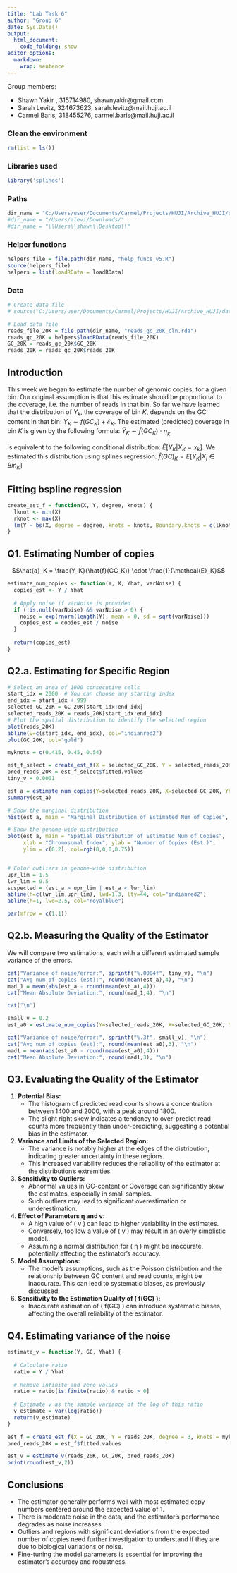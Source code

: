 ```yaml
---
title: "Lab Task 6"
author: "Group 6"
date: Sys.Date()
output:
  html_document:
    code_folding: show
editor_options: 
  markdown: 
    wrap: sentence
---
```


Group members:

- Shawn Yakir , 315714980, shawnyakir@gmail.com
- Sarah Levitz, 324673623, sarah.levitz@mail.huji.ac.il
- Carmel Baris, 318455276, carmel.baris@mail.huji.ac.il 


### Clean the environment
```r
rm(list = ls())
```

### Libraries used

```r
library('splines')
```


### Paths
```r
dir_name = "C:/Users/user/Documents/Carmel/Projects/HUJI/Archive_HUJI/data-analysis-genomics/data/"
#dir_name = "/Users/alevi/Downloads/"
#dir_name = "\\Users\\shawn\\Desktop\\"
```


### Helper functions
```r
helpers_file = file.path(dir_name, "help_funcs_v5.R")
source(helpers_file)
helpers = list(loadRData = loadRData)
```


### Data
```r
# Create data file
# source("C:/Users/user/Documents/Carmel/Projects/HUJI/Archive_HUJI/data-analysis-genomics/data/data_prep_v1.R", echo=TRUE)

# Load data file
reads_file_20K = file.path(dir_name, "reads_gc_20K_cln.rda")
reads_gc_20K = helpers$loadRData(reads_file_20K)
GC_20K = reads_gc_20K$GC_20K
reads_20K = reads_gc_20K$reads_20K
```


## Introduction 

This week we began to estimate the number of genomic copies, for a given bin. \n
Our original assumption is that this estimate should be proportional to the coverage, i.e. the number of reads in that bin. \n
So far we have learned that the distribution of $Y_k$, the coverage of bin $K$, depends on the GC content in that bin: $Y_K \sim f(GC_K) + \mathcal{E}_K$. \n
The estimated (predicted) coverage in bin $K$ is given by the following formula: $\hat{Y}_K \sim \hat{f}(GC_K) \ \cdot \ \eta_{_K}$

is equivalent to the following conditional distribution: $\hat{E}\big[ Y_K|X_K=x_k \big]$. We estimated this distribution using splines regression: $\hat{f}(GC)_K = E[Y_K | X_j \in Bin_K]$



## Fitting bspline regression
```r
create_est_f = function(X, Y, degree, knots) {
  lknot <- min(X)
  rknot <- max(X)
  lm(Y ~ bs(X, degree = degree, knots = knots, Boundary.knots = c(lknot, rknot)))
}

```


## Q1. Estimating Number of copies 

$$\hat{a}_K = \frac{Y_K}{\hat{f}(GC_K)} \cdot \frac{1}{\mathcal{E}_K}$$

```r

estimate_num_copies <- function(Y, X, Yhat, varNoise) {
  copies_est <- Y / Yhat
  
  # Apply noise if varNoise is provided
  if (!is.null(varNoise) && varNoise > 0) {
    noise = exp(rnorm(length(Y), mean = 0, sd = sqrt(varNoise)))
    copies_est = copies_est / noise
  }
  
  return(copies_est)
}

```


## Q2.a. Estimating for Specific Region

```r

# Select an area of 1000 consecutive cells
start_idx = 2000  # You can choose any starting index
end_idx = start_idx + 999
selected_GC_20K = GC_20K[start_idx:end_idx]
selected_reads_20K = reads_20K[start_idx:end_idx]
# Plot the spatial distribution to identify the selected region
plot(reads_20K)
abline(v=c(start_idx, end_idx), col="indianred2")
plot(GC_20K, col="gold")

myknots = c(0.415, 0.45, 0.54)

est_f_select = create_est_f(X = selected_GC_20K, Y = selected_reads_20K, degree = 3, knots = myknots)
pred_reads_20K = est_f_select$fitted.values
tiny_v = 0.0001

est_a = estimate_num_copies(Y=selected_reads_20K, X=selected_GC_20K, Yhat=pred_reads_20K, varNoise=tiny_v)
summary(est_a)

# Show the marginal distribution
hist(est_a, main = "Marginal Distribution of Estimated Num of Copies", xlab = "Number of Copies (Est.)")

# Show the genome-wide distribution
plot(est_a, main = "Spatial Distribution of Estimated Num of Copies", 
     xlab = "Chromosomal Index", ylab = "Number of Copies (Est.)",
     ylim = c(0,2), col=rgb(0,0,0,0.75))


# Color outliers in genome-wide distribution
upr_lim = 1.5
lwr_lim = 0.5
suspected = (est_a > upr_lim | est_a < lwr_lim)
abline(h=c(lwr_lim,upr_lim), lwd=1.3, lty=44, col="indianred2")
abline(h=1, lwd=2.5, col="royalblue")

par(mfrow = c(1,1))

```

## Q2.b. Measuring the Quality of the Estimator

We will compare two estimations, each with a different estimated sample variance of the errors.

```r

cat("Variance of noise/error:", sprintf("%.0004f", tiny_v), "\n")
cat("Avg num of copies (est):", round(mean(est_a),4), "\n")
mad_1 = mean(abs(est_a - round(mean(est_a),4)))
cat("Mean Absolute Deviation:", round(mad_1,4), "\n")

cat("\n")

small_v = 0.2
est_a0 = estimate_num_copies(Y=selected_reads_20K, X=selected_GC_20K, Yhat=pred_reads_20K, varNoise=small_v)

cat("Variance of noise/error:", sprintf("%.3f", small_v), "\n")
cat("Avg num of copies (est):", round(mean(est_a0),3), "\n")
mad1 = mean(abs(est_a0 - round(mean(est_a0),4)))
cat("Mean Absolute Deviation:", round(mad1,3), "\n")


```

## Q3. Evaluating the Quality of the Estimator

1. **Potential Bias:**
   - The histogram of predicted read counts shows a concentration between 1400 and 2000, with a peak around 1800. 
   - The slight right skew indicates a tendency to over-predict read counts more frequently than under-predicting, suggesting a potential bias in the estimator.

2. **Variance and Limits of the Selected Region:**
   - The variance is notably higher at the edges of the distribution, indicating greater uncertainty in these regions.
   - This increased variability reduces the reliability of the estimator at the distribution’s extremities.

3. **Sensitivity to Outliers:**
   - Abnormal values in GC-content or Coverage can significantly skew the estimates, especially in small samples.
   - Such outliers may lead to significant overestimation or underestimation.

4. **Effect of Parameters η and v:**
   - A high value of \( v \) can lead to higher variability in the estimates.
   - Conversely, too low a value of \( v \) may result in an overly simplistic model.
   - Assuming a normal distribution for \( η \) might be inaccurate, potentially affecting the estimator’s accuracy.

5. **Model Assumptions:**
   - The model’s assumptions, such as the Poisson distribution and the relationship between GC content and read counts, might be inaccurate. This can lead to systematic biases, as previously discussed.

6. **Sensitivity to the Estimation Quality of \( f(GC) \):**
   - Inaccurate estimation of \( f(GC) \) can introduce systematic biases, affecting the overall reliability of the estimator.

## Q4. Estimating variance of the noise

```r
estimate_v = function(Y, GC, Yhat) {
  
  # Calculate ratio
  ratio = Y / Yhat
  
  # Remove infinite and zero values
  ratio = ratio[is.finite(ratio) & ratio > 0]
  
  # Estimate v as the sample variance of the log of this ratio
  v_estimate = var(log(ratio))
  return(v_estimate)
}

est_f = create_est_f(X = GC_20K, Y = reads_20K, degree = 3, knots = myknots)
pred_reads_20K = est_f$fitted.values

est_v = estimate_v(reads_20K, GC_20K, pred_reads_20K)
print(round(est_v,2))

```


## Conclusions
* The estimator generally performs well with most estimated copy numbers centered around the expected value of 1.
* There is moderate noise in the data, and the estimator's performance degrades as noise increases.
* Outliers and regions with significant deviations from the expected number of copies need further investigation to understand if they are due to biological variations or noise.
* Fine-tuning the model parameters is essential for improving the estimator's accuracy and robustness.


